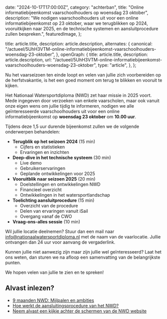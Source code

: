 
  date: "2024-10-17T17:00:00Z",
  category: "achterban",
  title:
    "Online informatiebijeenkomst vaarschoolhouders op woensdag 23 oktober",
  description:
    "We nodigen vaarschoolhouders uit voor een online informatiebijeenkomst op 23 oktober, waar we terugblikken op 2024, vooruitkijken naar 2025, en de technische systemen en aansluitprocedure zullen bespreken.",
  featuredImage,
};

  title: article.title,
  description: article.description,
  alternates: {
    canonical:
      "/actueel/5UhH3VTM-online-informatiebijeenkomst-vaarschoolhouders-woensdag-23-oktober",
  },
  openGraph: {
    title: article.title,
    description: article.description,
    url: "/actueel/5UhH3VTM-online-informatiebijeenkomst-vaarschoolhouders-woensdag-23-oktober",
    type: "article",
  },
};


Nu het vaarseizoen ten einde loopt en velen van jullie zich voorbereiden op de
herfstvakantie, is het een goed moment om terug te blikken en vooruit te kijken.

Het Nationaal Watersportdiploma (NWD) zet haar missie in 2025 voort. Mede
ingegeven door verzoeken van enkele vaarscholen, maar ook vanuit onze eigen wens
om jullie tijdig te informeren, nodigen we alle geïnteresseerde
vaarschoolhouders uit voor een online informatiebijeenkomst op **woensdag 23
oktober** om **10.00 uur**.

Tijdens deze 1,5 uur durende bijeenkomst zullen we de volgende onderwerpen
behandelen:

- **Terugblik op het seizoen 2024** (15 min)
  - Cijfers en statistieken
  - Ervaringen en inzichten
- **Deep-dive in het technische systeem** (30 min)
  - Live demo
  - Gebruikerservaringen
  - Geplande ontwikkelingen voor 2025
- **Vooruitblik naar seizoen 2025** (20 min)
  - Doelstellingen en ontwikkelingen NWD
  - Financieel overzicht
  - Ontwikkelingen in het watersportlandschap
- **Toelichting aansluitprocedure** (15 min)
  - Overzicht van de procedure
  - Delen van ervaringen vanuit iSail
  - Overgang vanaf de CWO
- **Vraag-ons-alles sessie** (10 min)

Wil jullie locatie deelnemen? Stuur dan een mail naar
[info@nationaalwatersportdiploma.nl](mailto:info@nationaalwatersportdiploma.nl)
met de naam van de vaarlocatie. Jullie ontvangen dan 24 uur voor aanvang de
vergaderlink.

Kunnen jullie niet aanwezig zijn maar zijn jullie wel geïnteresseerd? Laat het
ons weten, dan sturen we na afloop een samenvatting van de belangrijkste punten.

We hopen velen van jullie te zien en te spreken!

## Alvast inlezen?

- [9 maanden NWD: Mijlpalen en ambities](/actueel/TKFTErzR-9-maanden-nwd-mijlpalen-en-ambities)
- [Hoe werkt de aansluitingsprocedure van het NWD?](/help/artikel/hoe-werkt-de-aansluitingsprocedure-van-het-nwd)
- [Neem alvast een kijkje achter de schermen van de NWD website](https://youtu.be/15yeTO_zPxA)
